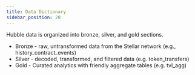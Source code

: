 ```yaml
---
title: Data Dictionary
sidebar_position: 20
---
```



Hubble data is organized into bronze, silver, and gold sections.

- Bronze - raw, untransformed data from the Stellar network (e.g., history_contract_events)
- Silver - decoded, transformed, and filtered data (e.g. token_transfers)
- Gold - Curated analytics with friendly aggregate tables (e.g. tvl_agg)

<DocCardList />
